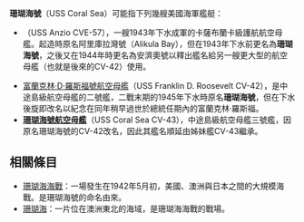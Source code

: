'''珊瑚海號'''（USS Coral Sea）可能指下列幾艘美國海軍艦艇：
* {{link-en|安濟奧號護航航空母艦|USS Anzio (CVE-57)}}（USS Anzio CVE-57），一艘1943年下水成軍的卡薩布蘭卡級護航航空母艦。起造時原名阿里庫拉灣號（Alikula Bay），但在1943年下水前更名為'''珊瑚海號'''，之後又在1944年時更名為安濟奧號以釋出艦名給另一艘更大型的航空母艦（也就是後來的CV-42）使用。
* [[富蘭克林·D·羅斯福號航空母艦|富蘭克林·D·羅斯福號航空母艦]]（USS Franklin D. Roosevelt CV-42），是中途島級航空母艦的二號艦，二戰末期的1945年下水時原名'''珊瑚海號'''，但在下水後旋即改名以紀念在同年稍早過世於總統任期內的富蘭克林·羅斯福。
* '''[[珊瑚海號航空母艦|珊瑚海號航空母艦]]'''（USS Coral Sea CV-43），中途島級航空母艦三號艦，因原名珊瑚海號的CV-42改名，因此其艦名順延由姊妹艦CV-43繼承。

==相關條目==
* [[珊瑚海海戰|珊瑚海海戰]]：一場發生在1942年5月初，美國、澳洲與日本之間的大規模海戰。是珊瑚海號的命名由來。
* [[珊瑚海|珊瑚海]]：一片位在澳洲東北的海域，是珊瑚海海戰的戰場。

{{disambig|cat=八字以上消歧義}}